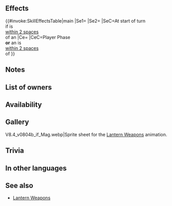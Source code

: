 {{Weapon Infobox
|tagid=SID_ラウアランタン
|intID=4115
|userVersion1=Closed
|userVersion2=Open
|exclusive=0
|weaponType=Red Tome
|cost=200
|might=8
|range=2
|effect=At start of turn, if unit is within 2 spaces of an ally, grants "unit cannot be slowed by terrain (does not apply to impassable terrain)" and "Special cooldown charge +1 per attack during combat (only highest value applied; does not stack)" to unit for 1 turn. If unit initiates combat or is within 2 spaces of an ally, grants Atk/Res+5 to unit during combat.
|required=Elfire;Ruin
|next=Rauðrlantern+
|promotionRarity=5
|promotionTier=1
|properties=random_owner
}}
==Effects==
{{#invoke:SkillEffectsTable|main
|Se1={{SEt|Traverse Terrain}}
|Se2={{SEt|Special Cooldown Charge +1}}
|SeC=At start of turn<br>if {{Tgt|Unit}} is<br>[[within 2 spaces]]<br>of an {{Tgt|Ally}}
|Ce={{Eft|Temporary buffs|Atk/Res|5}}
|CeC=Player Phase<br>'''or''' an {{Tgt|Ally}} is<br>[[within 2 spaces]]<br>of {{Tgt|Unit}}
}}
==Notes==
{{Traverse Terrain}}
{{Special Cooldown Charge +1}}
{{IfUnitInitiates}}
{{Temporary buffs}}
==List of owners==
{{Skill Hero List}}
==Availability==
{{PassiveFocusList}}
{{PassiveDistributionList}}
{{PassiveCombatManualList}}
==Gallery==
<gallery>
V8.4_v0804b_if_Mag.webp|Sprite sheet for the [[Skill families/Weapons#Lantern|Lantern Weapons]] animation.
</gallery>
==Trivia==
{{TomeColorTrivia|Raudr}}

==In other languages==
{{OtherLanguages
|japanese=ラウアランタン
|german=Rauðrlaterne
|spanishEU=Farol carmesí
|spanishLA=Farol rubí
|french=Lanterne rubis
|italian=Rubinlanterna
|chineseTW=赤紅提燈
|portuguese=Lanterna rubra
}}
==See also==
{{See also skills|cond=Description LIKE '%"unit cannot be slowed by terrain%' AND Exclusive='1' AND Name NOT LIKE '%r%lantern+'}}
* [[Skill families/Weapons#Lantern|Lantern Weapons]]
{{Weapons Navbox}}
